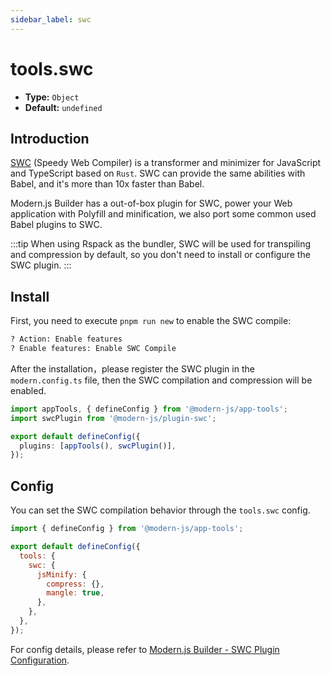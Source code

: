 ```yaml
---
sidebar_label: swc
---
```


# tools.swc

- **Type:** `Object`
- **Default:** `undefined`

## Introduction

[SWC](https://SWC.rs/) (Speedy Web Compiler) is a transformer and minimizer for JavaScript and TypeScript based on `Rust`. SWC can provide the same abilities with Babel, and it's more than 10x faster than Babel.

Modern.js Builder has a out-of-box plugin for SWC, power your Web application with Polyfill and minification, we also port some common used Babel plugins to SWC.

:::tip
When using Rspack as the bundler, SWC will be used for transpiling and compression by default, so you don't need to install or configure the SWC plugin.
:::

## Install

First, you need to execute `pnpm run new` to enable the SWC compile:

```bash
? Action: Enable features
? Enable features: Enable SWC Compile
```

After the installation，please register the SWC plugin in the `modern.config.ts` file, then the SWC compilation and compression will be enabled.

```ts title="modern.config.ts"
import appTools, { defineConfig } from '@modern-js/app-tools';
import swcPlugin from '@modern-js/plugin-swc';

export default defineConfig({
  plugins: [appTools(), swcPlugin()],
});
```

## Config

You can set the SWC compilation behavior through the `tools.swc` config.

```js title="modern.config.ts"
import { defineConfig } from '@modern-js/app-tools';

export default defineConfig({
  tools: {
    swc: {
      jsMinify: {
        compress: {},
        mangle: true,
      },
    },
  },
});
```

For config details, please refer to [Modern.js Builder - SWC Plugin Configuration](https://modernjs.dev/builder/en/plugins/plugin-swc.html#config).
